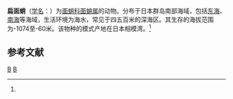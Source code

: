 {{Speciesbox
| taxon = Opisthoteuthis depressa
| binomial_authority = (Ijima et Ikeda, 1895)<ref name='id10910'>{{cite web| url =http://www.bioinfo.cn/db05/BjdwSpecies.php?action=view&id=10910| title =扁面蛸| work =《中国动物物种编目数据库》| publisher =中国科学院微生物研究所| author =中国科学院动物研究所| accessdate =2009-04-28| deadurl =yes| archiveurl =https://web.archive.org/web/20160305021531/http://www.bioinfo.cn/db05/BjdwSpecies.php?action=view&id=10910| archivedate =2016-03-05}}</ref>
}}

'''扁面蛸'''（[[学名|学名]]：{{lang|la|''Opisthoteuthis depressa''}}）为[[面蛸科|面蛸科]][[面蛸属|面蛸属]]的动物。分布于日本群岛南部海域，包括[[东海|东海]]、[[南海|南海]]等海域，生活环境为海水，常见于四五百米的深海区。其生存的海拔范围为-1074至-60米。该物种的模式产地在日本相模湾。<ref name='id10910'/>

== 参考文献 ==
{{reflist}}

{{章魚小作品}}

{{Taxonbar}}
[[Category:1895年描述的动物|B]]
[[Category:面蛸属|B]]